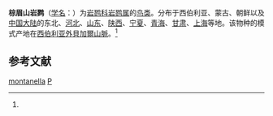 {{Speciesbox
| taxon = Prunella(鸟类) montanella
| status = LC
| status_system = iucn3.1
| status_ref = <ref name=IUCN>{{IUCN|id=22718630 |title=''Prunella montanella'' |assessors=[[BirdLife_International|BirdLife International]] |assessor-link=BirdLife International |version=2018.2 |year=2016 |accessdate=1 October 2016}} 数据库資料包含說明此物種被編入無危級別的原因</ref>  
| image = Siberian Accentor (Prunella montanella) - Сибирийн хайруулдай (16435139700).jpg
| image_caption = [[指名亞種|指名亞種]]，攝於[[蒙古|蒙古]][[宗莫德|宗莫德]]
| binomial_authority = （[[彼得·西蒙·帕拉斯|Pallas]], 1776）<ref name='id2980'>{{cite web| url =http://www.bioinfo.cn/db05/BjdwSpecies.php?action=view&id=2980| title =棕眉山岩鹨| work =《中国动物物种编目数据库》| publisher =中国科学院微生物研究所| author =中国科学院动物研究所| accessdate =2009-04-04| deadurl =yes| archiveurl =https://web.archive.org/web/20160305043344/http://www.bioinfo.cn/db05/BjdwSpecies.php?action=view&id=2980| archivedate =2016-03-05}}</ref>
| range_map = Prunella montanella map2.png
| range_map_width = 250px
| range_map_caption = 
<div style="text-align:left;"><big>棕眉山岩鹨的大略分布範圍：<br />
{{Legend2|#FFFF00| 夏季繁殖區|border=1px solid #aaa}}<br />{{Legend2|#0080FF| 冬季非繁殖區|border=1px solid #aaa}}</big></div>
}}

'''棕眉山岩鹨'''（[[学名|学名]]：{{lang|la|''Prunella montanella''}}）为[[岩鹨科|岩鹨科]][[岩鹨属|岩鹨属]]的[[鸟类|鸟类]]。分布于西伯利亚、蒙古、朝鲜以及[[中国大陆|中国大陆]]的东北、[[河北|河北]]、[[山东|山东]]、[[陕西|陕西]]、[[宁夏|宁夏]]、[[青海|青海]]、[[甘肃|甘肃]]、[[上海|上海]]等地。该物种的模式产地在[[西伯利亚|西伯利亚]][[外貝加爾山脈|外貝加爾山脈]]。<ref name='id2980'/>

== 参考文献 ==
{{reflist}}

{{雀形目小作品}}
{{Taxonbar}}
[[Category:岩鹨属|montanella]]
[[Category:1776年描述的鸟类|P]]